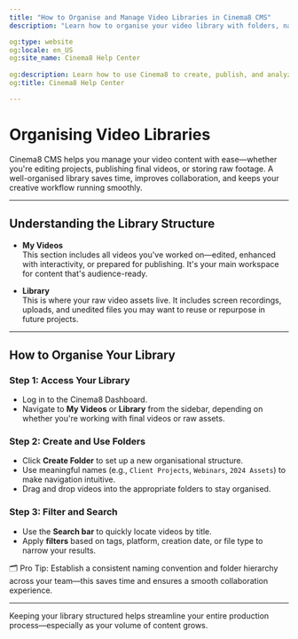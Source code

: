 ```yaml
---
title: "How to Organise and Manage Video Libraries in Cinema8 CMS"
description: "Learn how to organise your video library with folders, naming conventions, metadata and filters to boost efficiency. Visit Cinema8."

og:type: website
og:locale: en_US
og:site_name: Cinema8 Help Center
 
og:description: Learn how to use Cinema8 to create, publish, and analyze interactive videos.
og:title: Cinema8 Help Center

---
```



# Organising Video Libraries

Cinema8 CMS helps you manage your video content with ease—whether you're editing projects, publishing final videos, or storing raw footage. A well-organised library saves time, improves collaboration, and keeps your creative workflow running smoothly.

---

## Understanding the Library Structure

- **My Videos**  
  This section includes all videos you've worked on—edited, enhanced with interactivity, or prepared for publishing. It's your main workspace for content that's audience-ready.

- **Library**  
  This is where your raw video assets live. It includes screen recordings, uploads, and unedited files you may want to reuse or repurpose in future projects.

---

## How to Organise Your Library

<Steps>

### Step 1: Access Your Library

- Log in to the Cinema8 Dashboard.
- Navigate to **My Videos** or **Library** from the sidebar, depending on whether you're working with final videos or raw assets.

### Step 2: Create and Use Folders

- Click **Create Folder** to set up a new organisational structure.
- Use meaningful names (e.g., `Client Projects`, `Webinars`, `2024 Assets`) to make navigation intuitive.
- Drag and drop videos into the appropriate folders to stay organised.

### Step 3: Filter and Search

- Use the **Search bar** to quickly locate videos by title.
- Apply **filters** based on tags, platform, creation date, or file type to narrow your results.

</Steps>

<Callout type="info">
🗂️ Pro Tip: Establish a consistent naming convention and folder hierarchy across your team—this saves time and ensures a smooth collaboration experience.
</Callout>

---

Keeping your library structured helps streamline your entire production process—especially as your volume of content grows.
